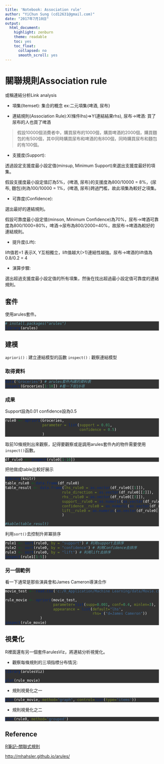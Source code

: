 ```yaml
---
title: 'Notebook: Association rule'
author: "YiChun Sung (cd12631@gmail.com)"
date: "2017年7月10日"
output: 
  html_document:
    highlight: zenburn
    theme: readable
    toc: yes
    toc_float:
      collapsed: no
      smooth_scroll: yes
---
```

<style>
pre.r{ background-color:#333; color:#ffffff; }
pre { color:#333; }
</style>
# 關聯規則Association rule

或稱連結分析Link analysis

* 項集(Itemset): 集合的概念 ex:二元項集{啤酒, 尿布}

* 連結規則(Association Rule):X(條件lhs)=>Y(連結結果rhs),  尿布→啤酒: 買了尿布的人也買了啤酒 

> 假設10000個消費者中，購買尿布的1000個，購買啤酒的2000個，購買麵包的有500個，其中同時購買尿布和啤酒的有800個，同時購買尿布和麵包的有100個。

* 支援度(Support): 

透過設定支援度最小設定值(minsup, Minimum Support)來選出支援度最好的項集。

假設支援度最小設定值訂為5%，{啤酒, 尿布}的支援度為800/10000 = 8%，{尿布, 麵包}則為100/10000 = 1%，{啤酒, 尿布}跨過門檻，故此項集為較好之項集。

* 可靠度(Confidence):

選出最好的連結規則。

假設可靠度最小設定值(minson, Minimum Confidence)為70%，尿布→啤酒可靠度為800/1000=80%，啤酒→尿布為800/2000=40%，故尿布→啤酒為較好的連結規則。

* 提升度(Lift):

lift值若=1 表示X, Y互相獨立，lift值越大(>1)連結性越強。尿布→啤酒的lift值為0.8/0.2 = 4

* 演算步驟: 

選出超過支援度最小設定值的所有項集，然後在找出超過最小設定值可靠度的連結規則。

## 套件

使用arules套件。

```r
# install.packages("arules")
library(arules)

```

## 建模

`apriori()` : 建立連結模型的函數
`inspect()` : 觀察連結模型

### 取得資料

```r
data("Groceries") # arules套件內建的資料表
inspect(Groceries[1:10]) #看一下前10項

```


### 成果

Support設為0.01
confidence設為0.5

```r
rule0 <- apriori(Groceries, 
                 parameter = list(support = 0.01,
                                  confidence = 0.5)
                 )

```

取前10條規則出來觀察，記得要觀察或是調用arules套件內的物件需要使用`inspect()`函數。

```r
df_rule0 <- inspect(rule0[1:10]) 

```

把他做成table比較好展示

```r
library(knitr)
table_rule0 <-data.frame(df_rule0)
table_result <- data.frame(lhs_rule0 = as.vector(df_rule0[[1]]),
                          rule_direction = as.vector(df_rule0[[2]]),
                          rhs__rule0 = as.vector(df_rule0[[3]]),
                          support__rule0 = as.numeric(as.vector(df_rule0[[4]])),
                          confidence__rule0 = as.numeric(as.vector(df_rule0[[5]])),
                          lift__rule0 = as.numeric(as.vector(df_rule0[[6]]))
                          )

#kable(table_result)
```

利用`sort()`去控制升昇冪排序
```r
rule1 <- sort(rule0, by = "support") # 利用support去排序
rule2 <- sort(rule0, by = "confidence") # 利用Confidence去排序
rule3 <- sort(rule0, by = "lift") # 利用lift去排序
inspect(rule1[1:5])
```

### 另一個範例

看一下通常是那些演員會和James Cameron導演合作
```r
movie_test <- read.csv('c:/R_Application/Machine Learning/data/Movie.csv')

rule_movie <- apriori(movie_test,
                      parameter=list(supp=0.001, conf=0.4, minlen=3),
                      appearance = list(default="lhs",
                                        rhs=c("d=James Cameron"))
                )
inspect(rule_movie)
```

## 視覺化

R裡面還有另一個套件arulesViz，將連結分析視覺化。

* 觀察每條規則的三項指標分布情況:
```r
library(arulesViz)

plot(rule_movie)
```

* 規則視覺化之一
```r
plot(rule_movie, method="graph", control=list(type="items"))
```

* 規則視覺化之二

```r
plot(rule0, method="grouped")
```

## Reference

[R筆記–關聯式規則](http://www.rpubs.com/skydome20/R-Note6-Apriori-DecisionTree)

[http://mhahsler.github.io/arules/](http://mhahsler.github.io/arules/)
